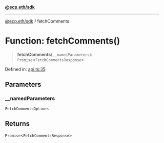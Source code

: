 [**@ecp.eth/sdk**](/sdk-reference/default/index.mdx)

***

[@ecp.eth/sdk](/sdk-reference/default/index.mdx) / fetchComments

# Function: fetchComments()

> **fetchComments**(`__namedParameters`): `Promise`\<`FetchCommentsResponse`\>

Defined in: [api.ts:35](https://github.com/ecp-eth/comments-monorepo/blob/main/packages/sdk/src/api.ts#L35)

## Parameters

### \_\_namedParameters

`FetchCommentsOptions`

## Returns

`Promise`\<`FetchCommentsResponse`\>
